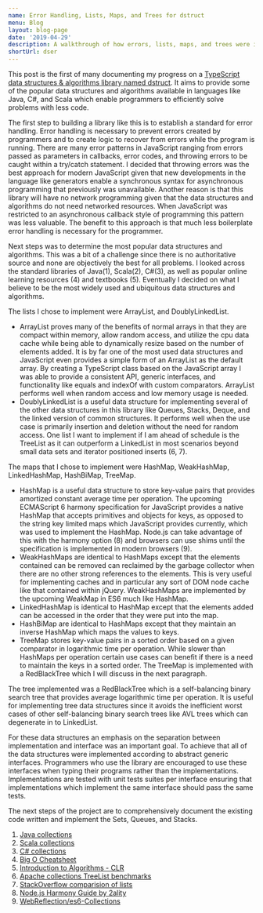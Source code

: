 ```yaml
---
name: Error Handling, Lists, Maps, and Trees for dstruct
menu: Blog
layout: blog-page
date: '2019-04-29'
description: A walkthrough of how errors, lists, maps, and trees were implemented for my capstone dstruct project
shortUrl: dser
---
```


This post is the first of many documenting my progress on a [TypeScript data structures & algorithms library named dstruct](https://gitlab.com/EmmaJCline/dstruct). It aims to provide some of the popular data structures and algorithms available in languages like Java, C#, and Scala which enable programmers to efficiently solve problems with less code.

The first step to building a library like this is to establish a standard for error handling. Error handling is necessary to prevent errors created by programmers and to create logic to recover from errors while the program is running. There are many error patterns in JavaScript ranging from errors passed as parameters in callbacks, error codes, and throwing errors to be caught within a try/catch statement. I decided that throwing errors was the best approach for modern JavaScript given that new developments in the language like generators enable a synchronous syntax for asynchronous programming that previously was unavailable. Another reason is that this library will have no network programming given that the data structures and algorithms do not need networked resources. When JavaScript was restricted to an asynchronous callback style of programming this pattern was less valuable. The benefit to this approach is that much less boilerplate error handling is necessary for the programmer.

Next steps was to determine the most popular data structures and algorithms. This was a bit of a challenge since there is no authoritative source and none are objectively the best for all problems. I looked across the standard libraries of Java(1), Scala(2), C#(3), as well as popular online learning resources (4) and textbooks (5). Eventually I decided on what I believe to be the most widely used and ubiquitous data structures and algorithms.

The lists I chose to implement were ArrayList, and DoublyLinkedList.

- ArrayList proves many of the benefits of normal arrays in that they are compact within memory, allow random access, and utilize the cpu data cache while being able to dynamically resize based on the number of elements added. It is by far one of the most used data structures and JavaScript even provides a simple form of an ArrayList as the default array. By creating a TypeScript class based on the JavaScript array I was able to provide a consistent API, generic interfaces, and functionality like equals and indexOf with custom comparators. ArrayList performs well when random access and low memory usage is needed.
- DoublyLinkedList is a useful data structure for implementing several of the other data structures in this library like Queues, Stacks, Deque, and the linked version of common structures. It performs well when the use case is primarily insertion and deletion without the need for random access. One list I want to implement if I am ahead of schedule is the TreeList as it can outperform a LinkedList in most scenarios beyond small data sets and iterator positioned inserts (6, 7).

The maps that I chose to implement were HashMap, WeakHashMap, LinkedHashMap, HashBiMap, TreeMap.

- HashMap is a useful data structure to store key-value pairs that provides amortized constant average time per operation. The upcoming ECMAScript 6 harmony specification for JavaScript provides a native HashMap that accepts primitives and objects for keys, as opposed to the string key limited maps which JavaScript provides currently, which was used to implement the HashMap. Node.js can take advantage of this with the harmony option (8) and browsers can use shims until the specification is implemented in modern browsers (9).
- WeakHashMaps are identical to HashMaps except that the elements contained can be removed can reclaimed by the garbage collector when there are no other strong references to the elements. This is very useful for implementing caches and in particular any sort of DOM node cache like that contained within jQuery. WeakHashMaps are implemented by the upcoming WeakMap in ES6 much like HashMap.
- LinkedHashMap is identical to HashMap except that the elements added can be accessed in the order that they were put into the map.
- HashBiMap are identical to HashMaps except that they maintain an inverse HashMap which maps the values to keys.
- TreeMap stores key-value pairs in a sorted order based on a given comparator in logarithmic time per operation. While slower than HashMaps per operation certain use cases can benefit if there is a need to maintain the keys in a sorted order. The TreeMap is implemented with a RedBlackTree which I will discuss in the next paragraph.

The tree implemented was a RedBlackTree which is a self-balancing binary search tree that provides average logarithmic time per operation. It is useful for implementing tree data structures since it avoids the inefficient worst cases of other self-balancing binary search trees like AVL trees which can degenerate in to LinkedList.

For these data structures an emphasis on the separation between implementation and interface was an important goal. To achieve that all of the data structures were implemented according to abstract generic interfaces. Programmers who use the library are encouraged to use these interfaces when typing their programs rather than the implementations. Implementations are tested with unit tests suites per interface ensuring that implementations which implement the same interface should pass the same tests.

The next steps of the project are to comprehensively document the existing code written and implement the Sets, Queues, and Stacks.

1. [Java collections](http://docs.oracle.com/javase/7/docs/api/java/util/Collections.html)
2. [Scala collections](http://www.scala-lang.org/api/2.10.3/index.html#scala.collection.package)
3. [C# collections](http://msdn.microsoft.com/en-us/library/ybcx56wz.aspx)
4. [Big O Cheatsheet](http://bigocheatsheet.com/#comments)
5. [Introduction to Algorithms - CLR](http://smile.amazon.com/Introduction-Algorithms-Thomas-H-Cormen/dp/0262033844)
6. [Apache collections TreeList benchmarks](https://commons.apache.org/proper/commons-collections/javadocs/api-3.2.1/org/apache/commons/collections/list/TreeList.html)
7. [StackOverflow comparision of lists](https://stackoverflow.com/questions/1713144/list-implementations-does-linkedlist-really-perform-so-poorly-vs-arraylist-and)
8. [Node.js Harmony Guide by 2ality](http://www.2ality.com/2013/04/nodejs-harmony.html)
9. [WebReflection/es6-Collections](https://github.com/WebReflection/es6-collections)
